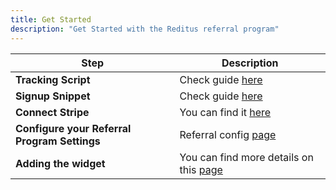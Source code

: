 ```yaml
---
title: Get Started
description: "Get Started with the Reditus referral program"
---
```



| Step    | Description |
| -------- | ------- |
| <b>Tracking Script</b>                          | Check guide [here](/affiliate-program/tracking-script/introduction)           |
| <b>Signup Snippet</b>                           | Check guide [here](/affiliate-program/signup-snippet/introduction)           |
| <b>Connect Stripe</b>    |  You can find it [here](https://getreditus.com/saas/settings/installation)   |
| <b>Configure your Referral Program Settings</b>    | Referral config [page](https://app.getreditus.net/saas/referral_program/config/details)   |
| <b>Adding the widget</b>    | You can find more details on this [page](/referral-program/loading)   |
